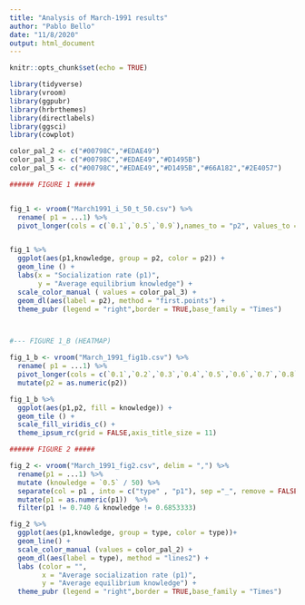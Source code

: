 ```yaml
---
title: "Analysis of March-1991 results"
author: "Pablo Bello"
date: "11/8/2020"
output: html_document
---
```


```r
knitr::opts_chunk$set(echo = TRUE)
```


```r
library(tidyverse)
library(vroom)
library(ggpubr)
library(hrbrthemes)
library(directlabels)
library(ggsci)
library(cowplot)
```

```r
color_pal_2 <- c("#00798C","#EDAE49")
color_pal_3 <- c("#00798C","#EDAE49","#D1495B")
color_pal_5 <- c("#00798C","#EDAE49","#D1495B","#66A182","#2E4057")

###### FIGURE 1 #####


fig_1 <- vroom("March1991_i_50_t_50.csv") %>% 
  rename( p1 = ...1) %>% 
  pivot_longer(cols = c(`0.1`,`0.5`,`0.9`),names_to = "p2", values_to = "knowledge")


fig_1 %>%
  ggplot(aes(p1,knowledge, group = p2, color = p2)) +
  geom_line () +
  labs(x = "Socialization rate (p1)",
       y = "Average equilibrium knowledge") +
  scale_color_manual ( values = color_pal_3) +
  geom_dl(aes(label = p2), method = "first.points") +
  theme_pubr (legend = "right",border = TRUE,base_family = "Times") 



#--- FIGURE 1_B (HEATMAP)

fig_1_b <- vroom("March_1991_fig1b.csv") %>% 
  rename( p1 = ...1) %>%
  pivot_longer(cols = c(`0.1`,`0.2`,`0.3`,`0.4`,`0.5`,`0.6`,`0.7`,`0.8`,`0.9`),names_to = "p2", values_to = "knowledge") %>% 
  mutate(p2 = as.numeric(p2))

fig_1_b %>% 
  ggplot(aes(p1,p2, fill = knowledge)) +
  geom_tile () +
  scale_fill_viridis_c() +
  theme_ipsum_rc(grid = FALSE,axis_title_size = 11) 

```

```r
###### FIGURE 2 #####

fig_2 <- vroom("March_1991_fig2.csv", delim = ",") %>% 
  rename(p1 = ...1) %>% 
  mutate (knowledge = `0.5` / 50) %>% 
  separate(col = p1 , into = c("type" , "p1"), sep ="_", remove = FALSE)  %>% 
  mutate(p1 = as.numeric(p1))  %>% 
  filter(p1 != 0.740 & knowledge != 0.6853333)

fig_2 %>% 
  ggplot(aes(p1,knowledge, group = type, color = type))+
  geom_line() +
  scale_color_manual (values = color_pal_2) +
  geom_dl(aes(label = type), method = "lines2") +
  labs (color = "",
        x = "Average socialization rate (p1)",
        y = "Average equilibrium knowledge") +
  theme_pubr (legend = "right",border = TRUE,base_family = "Times") 

```

